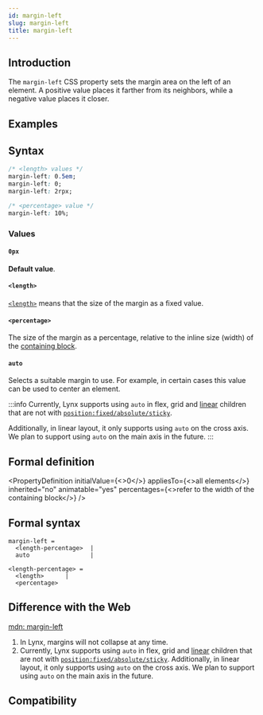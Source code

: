 ```yaml
---
id: margin-left
slug: margin-left
title: margin-left
---
```


## Introduction

The `margin-left` CSS property sets the margin area on the left of an element. A positive value places it farther from its neighbors, while a negative value places it closer.

## Examples


<Go
  example="css-api"
  defaultFile="src/margin-left/App.tsx"
  img="https://lf-lynx.tiktok-cdns.com/obj/lynx-artifacts-oss-sg/lynx-website/assets/doc/css/margin-left.jpg"
  entry="src/margin-left"
  defaultEntryFile="dist/margin-left.lynx.bundle"
/>

## Syntax

```css
/* <length> values */
margin-left: 0.5em;
margin-left: 0;
margin-left: 2rpx;

/* <percentage> value */
margin-left: 10%;
```

### Values

#### `0px`

**Default value**.

#### `<length>`

[`<length>`](api/css/data-type/length.mdx) means that the size of the margin as a fixed value.

#### `<percentage>`

The size of the margin as a percentage, relative to the inline size (width) of the [containing block](https://developer.mozilla.org/en-US/docs/Web/CSS/Containing_block).

#### `auto`

Selects a suitable margin to use. For example, in certain cases this value can be used to center an element.

:::info
Currently, Lynx supports using `auto` in flex, grid and [linear](guide/ui/layout/linear-layout.mdx) children that are not with [`position:fixed/absolute/sticky`](./position).

Additionally, in linear layout, it only supports using `auto` on the cross axis. We plan to support using `auto` on the main axis in the future.
:::

## Formal definition


<PropertyDefinition
  initialValue={<>0</>}
  appliesTo={<>all elements</>}
  inherited="no"
  animatable="yes"
  percentages={<>refer to the width of the containing block</>}
/>

## Formal syntax

```
margin-left =
  <length-percentage>  |
  auto                 |

<length-percentage> =
  <length>      |
  <percentage>
```

## Difference with the Web

[mdn: margin-left](https://developer.mozilla.org/en/docs/Web/CSS/margin-left)

1. In Lynx, margins will not collapse at any time.
2. Currently, Lynx supports using `auto` in flex, grid and [linear](guide/ui/layout/linear-layout.mdx) children that are not with [`position:fixed/absolute/sticky`](./position). Additionally, in linear layout, it only supports using `auto` on the cross axis. We plan to support using `auto` on the main axis in the future.

## Compatibility


<LegacyCompatTable metadata="css/properties/margin-left" />
